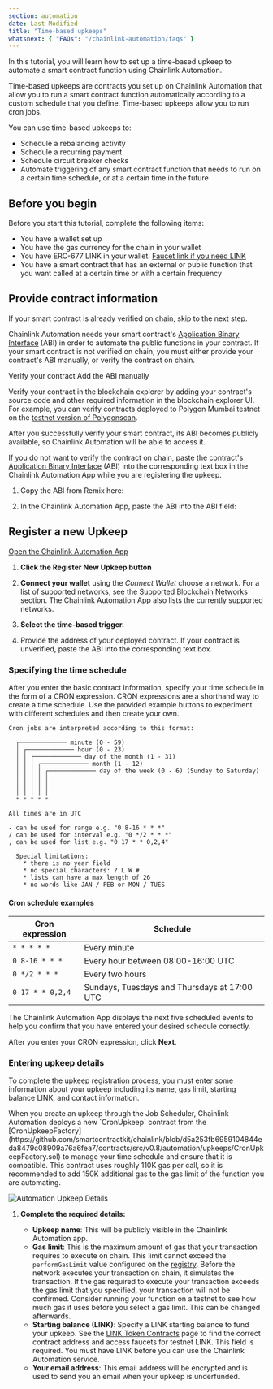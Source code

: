 ```yaml
---
section: automation
date: Last Modified
title: "Time-based upkeeps"
whatsnext: { "FAQs": "/chainlink-automation/faqs" }
---
```



In this tutorial, you will learn how to set up a time-based upkeep to automate a smart contract function using Chainlink Automation.

Time-based upkeeps are contracts you set up on Chainlink Automation that allow you to run a smart contract function automatically according to a custom schedule that you define. Time-based upkeeps allow you to run cron jobs.

You can use time-based upkeeps to:

- Schedule a rebalancing activity
- Schedule a recurring payment
- Schedule circuit breaker checks
- Automate triggering of any smart contract function that needs to run on a certain time schedule, or at a certain time in the future

## Before you begin

Before you start this tutorial, complete the following items:

- You have a wallet set up
- You have the gas currency for the chain in your wallet
- You have ERC-677 LINK in your wallet. [Faucet link if you need LINK](https://faucets.chain.link/)
- You have a smart contract that has an external or public function that you want called at a certain time or with a certain frequency

## Provide contract information

If your smart contract is already verified on chain, skip to the next step.

Chainlink Automation needs your smart contract's [Application Binary Interface](https://docs.soliditylang.org/en/develop/abi-spec.html) (ABI) in order to automate the public functions in your contract. If your smart contract is not verified on chain, you must either provide your contract's ABI manually, or verify the contract on chain.

<TabsContent client:visible>
<Fragment slot="tab.1">Verify your contract</Fragment>
<Fragment slot="tab.2">Add the ABI manually</Fragment>
<Fragment slot="panel.1">

Verify your contract in the blockchain explorer by adding your contract's source code and other required information in the blockchain explorer UI. For example, you can verify contracts deployed to Polygon Mumbai testnet on the [testnet version of Polygonscan](https://mumbai.polygonscan.com/verifyContract).

After you successfully verify your smart contract, its ABI becomes publicly available, so Chainlink Automation will be able to access it.

</Fragment>
<Fragment slot="panel.2">

If you do not want to verify the contract on chain, paste the contract's [Application Binary Interface](https://docs.soliditylang.org/en/develop/abi-spec.html) (ABI) into the corresponding text box in the Chainlink Automation App while you are registering the upkeep.

1.  Copy the ABI from Remix here:

    <ClickToZoom src="/images/automation/qs-time-based-upkeep/get-abi-remix.png" alt="Remix ABI" />

1.  In the Chainlink Automation App, paste the ABI into the ABI field:

    <ClickToZoom
      src="/images/automation/qs-time-based-upkeep/couldnt-fetch-abi-ui.png"
      alt="Chainlink Automation App ABI field"
    />

</Fragment>
</TabsContent>

## Register a new Upkeep

<div class="remix-callout">
  <a href="https://automation.chain.link">Open the Chainlink Automation App</a>
</div>

1. **Click the Register New Upkeep button**

   <ClickToZoom src="/images/contract-devs/automation/auto-ui-home.png" alt="Click Register New Upkeep" />

1. **Connect your wallet** using the _Connect Wallet_ choose a network. For a list of supported networks, see the [Supported Blockchain Networks](/chainlink-automation/supported-networks) section. The Chainlink Automation App also lists the currently supported networks.

   <ClickToZoom src="/images/contract-devs/automation/auto-ui-wallet.png" alt="Connect With Metamask" />

1. **Select the time-based trigger.**

1. Provide the address of your deployed contract. If your contract is unverified, paste the ABI into the corresponding text box.

### Specifying the time schedule

After you enter the basic contract information, specify your time schedule in the form of a CRON expression. CRON expressions are a shorthand way to create a time schedule. Use the provided example buttons to experiment with different schedules and then create your own.

```
Cron jobs are interpreted according to this format:

  ┌───────────── minute (0 - 59)
  │ ┌───────────── hour (0 - 23)
  │ │ ┌───────────── day of the month (1 - 31)
  │ │ │ ┌───────────── month (1 - 12)
  │ │ │ │ ┌───────────── day of the week (0 - 6) (Sunday to Saturday)
  │ │ │ │ │
  │ │ │ │ │
  │ │ │ │ │
  * * * * *

All times are in UTC

- can be used for range e.g. "0 8-16 * * *"
/ can be used for interval e.g. "0 */2 * * *"
, can be used for list e.g. "0 17 * * 0,2,4"

  Special limitations:
    * there is no year field
    * no special characters: ? L W #
    * lists can have a max length of 26
    * no words like JAN / FEB or MON / TUES
```

#### Cron schedule examples

| Cron expression  | Schedule                                     |
| ---------------- | -------------------------------------------- |
| `* * * * *`      | Every minute                                 |
| `0 8-16 * * *`   | Every hour between 08:00-16:00 UTC           |
| `0 */2 * * *`    | Every two hours                              |
| `0 17 * * 0,2,4` | Sundays, Tuesdays and Thursdays at 17:00 UTC |

The Chainlink Automation App displays the next five scheduled events to help you confirm that you have entered your desired schedule correctly.

After you enter your CRON expression, click **Next**.

<ClickToZoom src="/images/contract-devs/automation/automation-cron-expression.png" alt="Automation Cron Expression" />

### Entering upkeep details

To complete the upkeep registration process, you must enter some information about your upkeep including its name, gas limit, starting balance LINK, and contact information.

<Aside type="note" title="Job Scheduler Gas requirements">
  When you create an upkeep through the Job Scheduler, Chainlink Automation deploys a new `CronUpkeep` contract from the
  [CronUpkeepFactory](https://github.com/smartcontractkit/chainlink/blob/d5a253fb6959104844eda8479c08909a76a6fea7/contracts/src/v0.8/automation/upkeeps/CronUpkeepFactory.sol)
  to manage your time schedule and ensure that it is compatible. This contract uses roughly 110K gas per call, so it is
  recommended to add 150K additional gas to the gas limit of the function you are automating.
</Aside>

![Automation Upkeep Details](/images/contract-devs/automation/automation-upkeep-details.png)

1. **Complete the required details:**

   - **Upkeep name**: This will be publicly visible in the Chainlink Automation app.
   - **Gas limit**: This is the maximum amount of gas that your transaction requires to execute on chain. This limit cannot exceed the `performGasLimit` value configured on the [registry](/chainlink-automation/supported-networks/#configurations). Before the network executes your transaction on chain, it simulates the transaction. If the gas required to execute your transaction exceeds the gas limit that you specified, your transaction will not be confirmed. Consider running your function on a testnet to see how much gas it uses before you select a gas limit. This can be changed afterwards.
   - **Starting balance (LINK)**: Specify a LINK starting balance to fund your upkeep. See the [LINK Token Contracts](/resources/link-token-contracts) page to find the correct contract address and access faucets for testnet LINK. This field is required. You must have LINK before you can use the Chainlink Automation service.
   - **Your email address**: This email address will be encrypted and is used to send you an email when your upkeep is underfunded.
